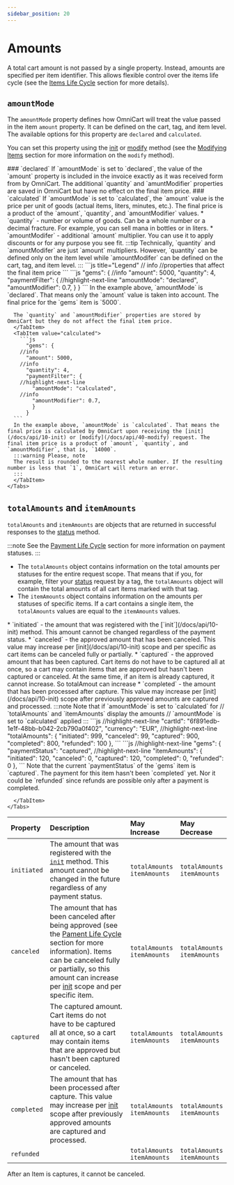 ```yaml
---
sidebar_position: 20
---
```


# Amounts

A total cart amount is not passed by a single property. Instead, amounts are specified per item identifier. This allows flexible control over the items life cycle (see the [Items Life Cycle](/docs/integration/concepts/payment-lifecycle) section for more details).

## `amountMode`

<!--
* Если amountMode не задан, то платёжный шлюз считает, что используется declared. ???
-->

The `amountMode` property defines how OmniCart will treat the value passed in the item `amount` property. It can be defined on the cart, tag, and item level. The available options for this property are `declared` and `calculated`.

You can set this property using the [init](/docs/api/10-init) or [modify](/docs/api/40-modify) method (see the [Modifying Items](/docs/integration/concepts/modify) section for more information on the `modify` method).

<Columns>
  <Column>
    ### `declared`
    If `amountMode` is set to `declared`, the value of the `amount` property is included in the invoice exactly as it was received form from by OmniCart. The additional `quantity` and `amuntModifier`  properties are saved in OmniCart but have no effect on the final item price.
    ### `calculated`
    If `amountMode` is set to `calculated`, the `amount` value is the price per unit of goods (actual items, liters, minutes, etc.). The final price is a product of the `amount`, `quantity`, and `amountModifier` values.
    * `quantity` - number or volume of goods. Can be a whole number or a decimal fracture. For example, you can sell mana in bottles or in liters.
    * `amountModifer` - additional `amount` multiplier. You can use it to apply discounts or for any purpose you see fit.
    :::tip
    Technically, `quantity` and `amountModifer` are just `amount` multipliers. However, `quantity` can be defined only on the item level while `amountModifer` can be defined on the cart, tag, and item level.
    :::
  </Column>
  <Column>
    ```js title="Legend"
      // info
      //properties that affect the final item price
    ```
    <Tabs>
      <TabItem value="declared">
        ```js
          "gems": {
        //info
          "amount": 5000,
          "quantity": 4,
          "paymentFilter": {
        //highlight-next-line
            "amountMode": "declared",
            "amountModifier": 0.7,
            }
          }
        ```
      In the example above, `amountMode` is `declared`. That means only the `amount` value is taken into account. The final price for the `gems` item is `5000`.
      
      The `quantity` and `amountModifier` properties are stored by OmniCart but they do not affect the final item price.
      </TabItem>
      <TabItem value="calculated">
        ```js
          "gems": {
        //info
          "amount": 5000,
        //info
          "quantity": 4,
          "paymentFilter": {
        //highlight-next-line
            "amountMode": "calculated",
        //info
            "amountModifier": 0.7,
            }
          }
      ```
      In the example above, `amountMode` is `calculated`. That means the final price is calculated by OmniCart upon receiving the [init](/docs/api/10-init) or [modify](/docs/api/40-modify) request. The final item price is a product of `amount`, `quantity`, and `amountModifier`, that is, `14000`.
      :::warning Please, note
      The result is rounded to the nearest whole number. If the resulting number is less that `1`, OmniCart will return an error.
      :::
      </TabItem>
    </Tabs>
  </Column>
</Columns>

## `totalAmounts` and `itemAmounts`

`totalAmounts` and `itemAmounts` are objects that are returned in successful responses to the [status](/docs/api/15-status) method.

:::note
See the [Payment Life Cycle](/docs/integration/concepts/payment-lifecycle) section for more information on payment statuses.
:::

* The `totalAmounts` object contains information on the total amounts per statuses for the entire request scope. That means that if you, for example, filter your [status](/docs/api/15-status) request by a tag, the `totalAmounts` object will contain the total amounts of all cart items marked with that tag.
* The `itemAmounts` object contains information on the amounts per statuses of specific items. If a cart contains a single item, the `totalAmounts` values are equal to the `itemAmounts` values.

<!--
See the [Items Life Cycle](/docs/integration/concepts/payment-lifecycle) section for more information on payment statuses.
-->

<!--
Статусы учитываются скорее по товарным позициям, чем по корзине, подробнее см. жизненный цикл товарных позиций [Payment Life Cycle](/docs/integration/concepts/payment-lifecycle). 
-->

<Columns>
  <Column>
    * `initiated` - the amount that was registered with the [`init`](/docs/api/10-init) method. This amount cannot be changed regardless of the payment status.
    * `canceled` - the approved amount that has been canceled. This value may increase per [init](/docs/api/10-init) scope and per specific as cart items can be canceled fully or partially.
    * `captured` - the approved amount that has been captured. Cart items do not have to be captured all at once, so a cart may contain items that are approved but hasn't been captured or canceled. At the same time, if an item is already captured, it cannot increase. So totalAmout can increase
    * `completed` - the amount that has been processed after capture. This value may increase per [init](/docs/api/10-init) scope after previously approved amounts are captured and processed.
    :::note
    Note that if `amountMode` is set to `calculated` for // `totalAmounts` and `itemAmounts` display the amounts  // `amountMode` is set to `calculated` applied
    :::
  </Column>
  <Column>
    <Tabs>
      <TabItem value="totalAmounts">
        ```js
        //highlight-next-line
        "cartId": "6f891edb-1e1f-48bb-b042-2cb790a0f402",
        "currency": "EUR",
        //highlight-next-line
        "totalAmounts": {
          "initiated": 999,
          "canceled": 99,
          "captured": 900,
          "completed": 800,
          "refunded": 100
        },
        ```
      </TabItem>
      <TabItem value="itemAmounts">
        ```js
        //highlight-next-line
        "gems": {
          "paymentStatus": "captured",
        //highlight-next-line
          "itemAmounts": {
            "initiated": 120,
            "canceled": 0,
            "captured": 120,
            "completed": 0,
            "refunded": 0
          },
        ```
        Note that the current `paymentStatus` of the `gems` item is `captured`. The payment for this item hasn't been `completed` yet. Nor it could be `refunded` since refunds are possible only after a payment is completed.
        
        
        
        
      </TabItem>
    </Tabs>
  </Column>
</Columns>

| Property | Description | May Increase | May Decrease |
| :-- | :-- | :-- | :-- |
| `initiated` | The amount that was registered with the [`init`](/docs/api/10-init) method. This amount cannot be changed in the future regardless of any payment status. | `totalAmounts`<br />`itemAmounts` | `totalAmounts`<br />`itemAmounts` |
| `canceled` | The amount that has been canceled after being approved (see the [Pament Life Cycle](/docs/integration/concepts/payment-lifecycle) section for more information). Items can be canceled fully or partially, so this amount can increase per [init](/docs/api/10-init) scope and per specific item. | `totalAmounts`<br />`itemAmounts` | `totalAmounts`<br />`itemAmounts` |
| `captured` | The captured amount. Cart items do not have to be captured all at once, so a cart may contain items that are approved but hasn't been captured or canceled. | `totalAmounts`<br />`itemAmounts` | `totalAmounts`<br />`itemAmounts` |
| `completed` | The amount that has been processed after capture. This value may increase per [init](/docs/api/10-init) scope after previously approved amounts are captured and processed. | `totalAmounts`<br />`itemAmounts` | `totalAmounts`<br />`itemAmounts` |
| `refunded` |  | `totalAmounts`<br />`itemAmounts` | `totalAmounts`<br />`itemAmounts` |

After an Item is captures, it cannot be canceled.